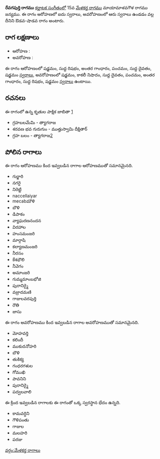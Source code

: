 {{Infobox ragam
	| name          	= రేవగపుర్తి
	| synonym	    	= 
	| mela          	= 
	| chakra        	= 
	| janaka        	= 
	| type          	= ఔడవ-శాడవ
	| arohanam      	= {{svaraC|S|R1|G3|P|D1|S'}} 
	| avarohanam    	= {{svaraC|S'|N3|D1|P|G3|R1|S}}
	| jeeva         	=
	| chhaya        	=
	| nyasa         	=
	| vishesha      	= 
	| equivalent  		= 
}}
{{కర్ణాటక సంగీత రాగాలు}}
'''రేవగపుర్తి రాగము''' [[కర్ణాటక సంగీతం]]లో 15వ [[మేళకర్త రాగము]] మాయామాళవగౌళ రాగము జన్యము.  ఈ రాగం ఆరోహణలో ఐదు స్వరాలు, అవరోహణంలో ఆరు స్వరాలు ఉండడం వల్ల దీనిని ఔడవ-షాడవ రాగం అంటారు.


==రాగ లక్షణాలు==


* ఆరోహణ : {{svaraC|S|R1|G3|P|D1|S'}} 
* అవరోహణ : {{svaraC|S'|N3|D1|P|G3|R1|S}}

ఈ రాగం ఆరోహణంలో షడ్జమం, సుద్ద రిషభం, అంతర గాంధారం, పంచమం, సుద్ద దైవతం, షడ్జమం [[స్వరాలు]], అవరోహణంలో షడ్జమం, కాకలీ నిషాదం, సుద్ద దైవతం, పంచమం, అంతర గాంధారం, సుద్ద రిషభం, షడ్జమం [[స్వరాలు]] ఉంటాయి.

==రచనలు==
ఈ రాగంలో ఉన్న కృతుల పాక్షిక జాబితా [https://github.com/ssrihari/ragavardhini/blob/master/ragas/kritis.psv]
* గ్రహబలమేమి - త్యాగరాజ
* శరవణ భవ గురుగుం - ముత్తుస్వామి దీక్షితార్
* గ్రహ బలం - త్యాగరాజ[http://www.karnatik.com/c2342.shtml]




==పోలిన రాగాలు==
ఈ రాగం ఆరోహణము కింద ఇవ్వబడిన రాగాల ఆరోహణముతో సమానమైనది.
* గుర్జారి
* నగరై
* నిరెట్టి
* naccellaiyar
* mecabమౌళి
* బౌళి
* డిపాకం
* వ్యాఘరణనందన
* విరహాల
* హంసమంజరి
* మార్గాషి
* కల్యాణమంజరి
* నీరసం
* కేశభౌలి
* నీవెగం
* అమాంజరి
* గుమ్మమాంబభోజి
* పురానిర్మై
* వజ్రాదమణి
* గాజులవరపుర్తి
* రౌతి
* జాసు

ఈ రాగం అవరోహణము కింద ఇవ్వబడిన రాగాల అవరోహణముతో సమానమైనది.
* మోహవర్తి
* కలిందీ
* ముకుదనోహరి
* బౌళి
* తుకిక్య
* గంధరగళుల
* గోముఖి
* పావనిని
* పురానిర్మై
* పద్వలవాలి

ఈ క్రింద ఇవ్వబడిన రాగాలకు ఈ రాగంతో ఒక్క స్వరస్థాన భేదం ఉన్నది.
* కామవర్ధిని
* గౌళిపంతు
* గాజుల
* మలహరి
* పరజు



[[వర్గం:మేళకర్త రాగాలు]]